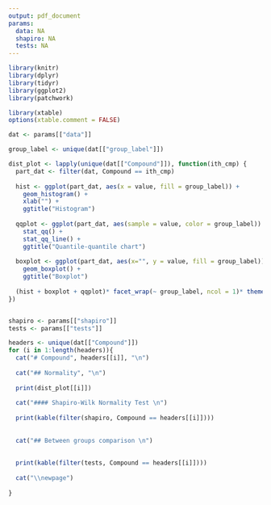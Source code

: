 ```yaml
---
output: pdf_document
params:
  data: NA
  shapiro: NA
  tests: NA
---
```


```r

library(knitr)
library(dplyr)
library(tidyr)
library(ggplot2)
library(patchwork)

library(xtable)
options(xtable.comment = FALSE)

dat <- params[["data"]]

group_label <- unique(dat[["group_label"]])

dist_plot <- lapply(unique(dat[["Compound"]]), function(ith_cmp) {
  part_dat <- filter(dat, Compound == ith_cmp)
  
  hist <- ggplot(part_dat, aes(x = value, fill = group_label)) + 
    geom_histogram() +
    xlab("") +
    ggtitle("Histogram")
  
  qqplot <- ggplot(part_dat, aes(sample = value, color = group_label)) + 
    stat_qq() + 
    stat_qq_line() +
    ggtitle("Quantile-quantile chart")
  
  boxplot <- ggplot(part_dat, aes(x="", y = value, fill = group_label)) +
    geom_boxplot() +
    ggtitle("Boxplot")
  
  (hist + boxplot + qqplot)* facet_wrap(~ group_label, ncol = 1)* theme(legend.position = "bottom") + plot_annotation(paste0("Compound ", ith_cmp))
})


shapiro <- params[["shapiro"]]
tests <- params[["tests"]]


```



```r

headers <- unique(dat[["Compound"]])
for (i in 1:length(headers)){
  cat("# Compound", headers[[i]], "\n")
  
  cat("## Normality", "\n")
  
  print(dist_plot[[i]])
  
  cat("#### Shapiro-Wilk Normality Test \n")
  
  print(kable(filter(shapiro, Compound == headers[[i]])))
  
  
  cat("## Between groups comparison \n")
  
  
  print(kable(filter(tests, Compound == headers[[i]])))
  
  cat("\\newpage")
  
}
```




